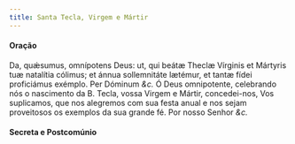 ```yaml
---
title: Santa Tecla, Virgem e Mártir
---
```


#### Oração

<div class="grid grid-cols-2 gap-5">
  <span class="text-justify">
    Da, quǽsumus, omnípotens Deus: ut, qui beátæ Theclæ Vírginis et Mártyris tuæ
    natalítia cólimus; et ánnua sollemnitáte lætémur, et tantæ fídei proficiámus
    exémplo. Per Dóminum <em>&c.</em>
  </span>
  <span class="text-justify">
    Ó Deus omnipotente, celebrando nós o nascimento da B. Tecla, vossa Virgem e
    Mártir, concedei-nos, Vos suplicamos, que nos alegremos com sua festa anual
    e nos sejam proveitosos os exemplos da sua grande fé. Por nosso Senhor
    <em>&c.</em>
  </span>
</div>

<h4 class="text-center">Secreta e Postcomúnio</h4>
